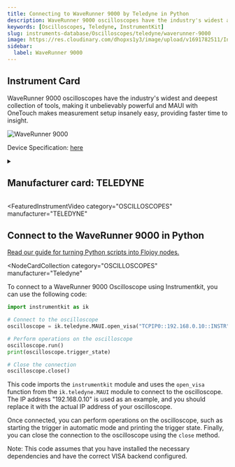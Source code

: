 ```yaml
---
title: Connecting to WaveRunner 9000 by Teledyne in Python
description: WaveRunner 9000 oscilloscopes have the industry's widest and deepest collection of tools, making it unbelievably powerful and MAUI with OneTouch makes measurement setup insanely easy, providing faster time to insight.
keywords: [Oscilloscopes, Teledyne, InstrumentKit]
slug: instruments-database/Oscilloscopes/teledyne/waverunner-9000
image: https://res.cloudinary.com/dhopxs1y3/image/upload/v1691782511/Instruments/Oscilloscopes/WaveRunner-9000/WaveRunner-9000.webp
sidebar:
  label: WaveRunner 9000
---
```



## Instrument Card

WaveRunner 9000 oscilloscopes have the industry's widest and deepest collection of tools, making it unbelievably powerful and MAUI with OneTouch makes measurement setup insanely easy, providing faster time to insight.

![WaveRunner 9000](https://res.cloudinary.com/dhopxs1y3/image/upload/v1691782511/Instruments/Oscilloscopes/WaveRunner-9000/WaveRunner-9000.webp)

Device Specification: [here](https://cdn.teledynelecroy.com/files/pdf/waverunner9000-datasheet.pdf)

<details style={{ marginTop: "15px"}}>
<summary><h2 style={{display:'inline'}}>Manufacturer card: TELEDYNE</h2></summary>

![TELEDYNE](https://res.cloudinary.com/dhopxs1y3/image/upload/v1692812958/Instruments/Vendor%20Logos/Teledyne_technologies.png)

Teledyne LeCroy is an American manufacturer of oscilloscopes, protocol analyzers and other test equipment. LeCroy is now a subsidiary of Teledyne Technologies.

- Headquarters: USA
- Yearly Revenue (millions, USD): 5458.6
- Vendor Website: [here](https://www.teledynelecroy.com/)

</details>


<FeaturedInstrumentVideo
  category="OSCILLOSCOPES"
  manufacturer="TELEDYNE"
></FeaturedInstrumentVideo>

## Connect to the WaveRunner 9000 in Python

[Read our guide for turning Python scripts into Flojoy nodes.](https://docs.flojoy.ai/contribution/blocks/custom-flojoy-block/)


<Tabs>
<TabItem value="Flojoy" label="Flojoy" className="flojoy-instrument-tabs">

<NodeCardCollection
  category="OSCILLOSCOPES"
  manufacturer="Teledyne"
></NodeCardCollection>

</TabItem>
<TabItem value="InstrumentKit" label="InstrumentKit">

To connect to a WaveRunner 9000 Oscilloscope using Instrumentkit, you can use the following code:

```python
import instrumentkit as ik

# Connect to the oscilloscope
oscilloscope = ik.teledyne.MAUI.open_visa("TCPIP0::192.168.0.10::INSTR")

# Perform operations on the oscilloscope
oscilloscope.run()
print(oscilloscope.trigger_state)

# Close the connection
oscilloscope.close()
```

This code imports the `instrumentkit` module and uses the `open_visa` function from the `ik.teledyne.MAUI` module to connect to the oscilloscope. The IP address "192.168.0.10" is used as an example, and you should replace it with the actual IP address of your oscilloscope.

Once connected, you can perform operations on the oscilloscope, such as starting the trigger in automatic mode and printing the trigger state. Finally, you can close the connection to the oscilloscope using the `close` method.

Note: This code assumes that you have installed the necessary dependencies and have the correct VISA backend configured.

</TabItem>
</Tabs>
